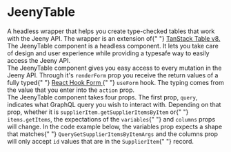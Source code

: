 
<Meta title="JeenyTable Docs" component={JeenyTable} />


<style>
  {`
    .subheading {
      --mediumdark: '#999999';
      font-weight: 900;
      font-size: 13px;
      color: #999;
      letter-spacing: 6px;
      line-height: 24px;
      text-transform: uppercase;
      margin-bottom: 12px;
      margin-top: 40px;
    }

    .link-list {
      display: grid;
      grid-template-columns: 1fr;
      grid-template-rows: 1fr 1fr;
      row-gap: 10px;
    }

    @media (min-width: 620px) {
      .link-list {
        row-gap: 20px;
        column-gap: 20px;
        grid-template-columns: 1fr 1fr;
      }
    }

    @media all and (-ms-high-contrast:none) {
    .link-list {
        display: -ms-grid;
        -ms-grid-columns: 1fr 1fr;
        -ms-grid-rows: 1fr 1fr;
      }
    }

    .link-item {
      display: block;
      padding: 20px 30px 20px 15px;
      border: 1px solid #00000010;
      border-radius: 5px;
      transition: background 150ms ease-out, border 150ms ease-out, transform 150ms ease-out;
      color: #333333;
      display: flex;
      align-items: flex-start;
    }

    .link-item:hover {
      border-color: #1EA7FD50;
      transform: translate3d(0, -3px, 0);
      box-shadow: rgba(0, 0, 0, 0.08) 0 3px 10px 0;
    }

    .link-item:active {
      border-color: #1EA7FD;
      transform: translate3d(0, 0, 0);
    }

    .link-item strong {
      font-weight: 700;
      display: block;
      margin-bottom: 2px;
    }

    .link-item img {
      height: 40px;
      width: 40px;
      margin-right: 15px;
      flex: none;
    }

    .link-item span {
      font-size: 14px;
      line-height: 20px;
    }

    .tip {
      display: inline-block;
      border-radius: 1em;
      font-size: 11px;
      line-height: 12px;
      font-weight: 700;
      background: #E7FDD8;
      color: #66BF3C;
      padding: 4px 12px;
      margin-right: 10px;
      vertical-align: top;
    }

    .tip-wrapper {
      font-size: 16px;
      line-height: 26px;
      margin-top: 24px;
      margin-bottom: 24px;
    }
    
    .explainer {
      font-size: 24px;
      line-height: 32px;
      margin-top: 40px;
      margin-bottom: 40px;
      background-color: #4f46e5;
      color: #ffffff;
      padding: 16px;
      border-radius: 8px;
      font-weight: 700;
    }

    .warning-box {
      padding: 12px;
      background-color: yellow;
    }

    .tip-wrapper code {
      font-size: 12px;
      display: inline-block;
    }

    .spacer {
      height: 24px
    }
  `}
</style>

# JeenyTable

<div className="explainer">
  A headless wrapper that helps you create type-checked tables that work with
  the Jeeny API. The wrapper is an extension of{" "}
  <a href="https://tanstack.com/table/v8" target="_blank">
    TanStack Table v8.
  </a>
</div>

<div className="tip-wrapper">
  The JeenyTable component is a headless component. It lets you take care of
  design and user experience while providing a typesafe way to easily access the
  Jeeny API.
</div>

<div className="tip-wrapper">
  The JeenyTable component gives you easy access to every mutation in the Jeeny
  API. Through it's <code>renderForm</code> prop you receive the return values
  of a fully typed{" "}
  <a href="https://react-hook-form.com/get-started" target="_blank">
    React Hook Form
  </a>{" "}
  <code>useForm</code> hook. The typing comes from the value that you enter into
  the <code>action</code> prop.
</div>

<div className="tip-wrapper">
  The JeenyTable component takes four props. The first prop, <code>query</code>,
  indicates what GraphQL query you wish to interact with. Depending on that
  prop, whether it is <code>supplierItem.getSupplierItemsByItem</code> or{" "}
  <code>items.getItems</code>, the expectations of the <code>variables</code>{" "}
  and <code>columns</code> props will change. In the code example below, the
  variables prop expects a shape that matches{" "}
  <code>QueryGetSupplierItemsByItemArgs</code> and the columns prop will only
  accept <code>id</code> values that are in the <code>SupplierItem</code>{" "}
  record.
</div>

<Source id="headless-components-jeenytable--example" />

